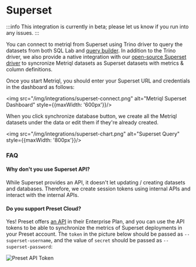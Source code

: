 # Superset

:::info
This integration is currently in beta; please let us know if you run into any issues.
:::

<YoutubeVideo id="mfPJHB-BRVk" />

You can connect to metriql from Superset using Trino driver to query the datasets from both SQL Lab and [query builder](https://superset.apache.org/docs/creating-charts-dashboards/exploring-data). In addition to the Trino driver, we also provide a native integration with our [open-source Superset driver](https://github.com/metriql/metriql-superset) to syncronize Metriql datasets as Superset datasets with metrics & column definitions.

Once you start Metriql, you should enter your Superset URL and credentials in the dashboard as follows:

<img src="/img/integrations/superset-connect.png" alt="Metriql Superset Dashboard" style={{maxWidth: '600px'}}/>

When you click synchronize database button, we create all the Metriql datasets under the data or edit them if they're already created.

<img src="/img/integrations/superset-chart.png" alt="Superset Query" style={{maxWidth: '800px'}}/>

### FAQ

#### Why don't you use Superset API?

While Superset provides an API, it doesn't let updating / creating datasets and databases. Therefore, we create session tokens using internal APIs and interact with the internal APIs.

#### Do you support Preset Cloud?

Yes! Preset offers [an API](https://docs.preset.io/docs/using-the-preset-api) in their Enterprise Plan, and you can use the API tokens to be able to synchronize the metrics of Superset deployments in your Preset account. The `token` in the picture below should be passed as `--superset-username`, and the value of `secret` should be passed as `--superset-password`:

![Preset API Token](https://raw.githubusercontent.com/metriql/metriql-superset/main/preset-token-image.png)
